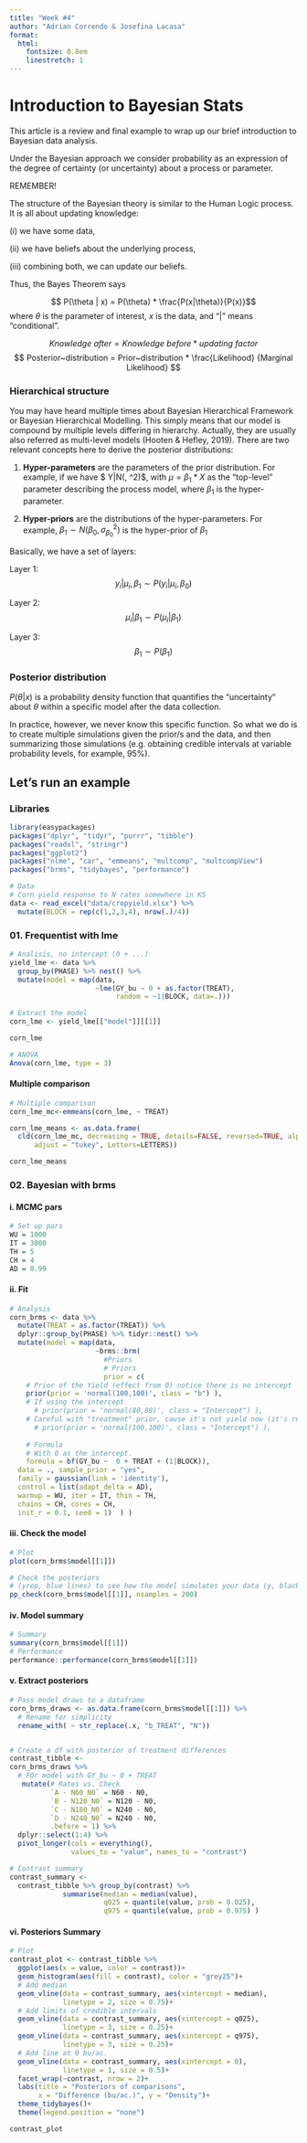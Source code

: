 ```yaml
---
title: "Week #4"
author: "Adrian Correndo & Josefina Lacasa"
format:
  html:
    fontsize: 0.8em
    linestretch: 1
---
```


# Introduction to Bayesian Stats

This article is a review and final example to wrap up our brief introduction to Bayesian data analysis.

::: callout-important
Under the Bayesian approach we consider probability as an expression of the degree of certainty (or uncertainty) about a process or parameter.
:::

::: callout-note
REMEMBER!

The structure of the Bayesian theory is similar to the Human Logic process. It is all about updating knowledge:

\(i\) we have some data,

\(ii\) we have beliefs about the underlying process,

\(iii\) combining both, we can update our beliefs.
:::

Thus, the Bayes Theorem says

$$ P(\theta | x)  = P(\theta) * \frac{P(x|\theta)}{P(x)}$$ where $\theta$ is the parameter of interest, $x$ is the data, and "\|" means "conditional".

$$ Knowledge~after  = Knowledge~before * updating~factor$$ $$ Posterior~distribution  = Prior~distribution * \frac{Likelihood} {Marginal Likelihood} $$

### Hierarchical structure

You may have heard multiple times about Bayesian Hierarchical Framework or Bayesian Hierarchical Modelling. This simply means that our model is compound by multiple levels differing in hierarchy. Actually, they are usually also referred as multi-level models (Hooten & Hefley, 2019). There are two relevant concepts here to derive the posterior distributions:

1.  **Hyper-parameters** are the parameters of the prior distribution. For example, if we have $ Y|\mu \sim N(\mu, \sigma^2)$, with $\mu = \beta_1 *X$ as the "top-level" parameter describing the process model, where $\beta_1$ is the hyper-parameter.

2.  **Hyper-priors** are the distributions of the hyper-parameters. For example, $\beta_1 \sim N(\beta_0, \sigma^2_{\beta_0})$ is the hyper-prior of $\beta_1$

Basically, we have a set of layers:

Layer 1: $$ y_i|\mu_i, \beta_1 \sim P(y_i|\mu_i, \beta_0)$$

Layer 2: $$ \mu_i| \beta_1 \sim P(\mu_i|\beta_1)$$

Layer 3: $$ \beta_1 \sim P(\beta_1)$$ 

### Posterior distribution

$P(\theta|x)$ is a probability density function that quantifies the "uncertainty" about $\theta$ within a specific model after the data collection.

In practice, however, we never know this specific function. So what we do is to create multiple simulations given the prior/s and the data, and then summarizing those simulations (e.g. obtaining credible intervals at variable probability levels, for example, 95%).

## Let's run an example

### Libraries
```r
library(easypackages)
packages("dplyr", "tidyr", "purrr", "tibble")
packages("readxl", "stringr")
packages("ggplot2")
packages("nlme", "car", "emmeans", "multcomp", "multcompView")
packages("brms", "tidybayes", "performance")

# Data
# Corn yield response to N rates somewhere in KS
data <- read_excel("data/cropyield.xlsx") %>%
  mutate(BLOCK = rep(c(1,2,3,4), nrow(.)/4))

```

### 01. Frequentist with lme
```r
# Analisis, no intercept (0 + ...)
yield_lme <- data %>% 
  group_by(PHASE) %>% nest() %>% 
  mutate(model = map(data,
                     ~lme(GY_bu ~ 0 + as.factor(TREAT), 
                          random = ~1|BLOCK, data=.)))

# Extract the model
corn_lme <- yield_lme[["model"]][[1]]

corn_lme

# ANOVA
Anova(corn_lme, type = 3)

```

#### Multiple comparison
```r
# Multiple comparison
corn_lme_mc<-emmeans(corn_lme, ~ TREAT)

corn_lme_means <- as.data.frame(
  cld(corn_lme_mc, decreasing = TRUE, details=FALSE, reversed=TRUE, alpha=0.05,  
      adjust = "tukey", Letters=LETTERS))

corn_lme_means
```


### 02. Bayesian with brms
#### i. MCMC pars
```r
# Set up pars
WU = 1000
IT = 3000
TH = 5
CH = 4
AD = 0.99
```

#### ii. Fit
```r

# Analysis
corn_brms <- data %>%
  mutate(TREAT = as.factor(TREAT)) %>%
  dplyr::group_by(PHASE) %>% tidyr::nest() %>%
  mutate(model = map(data,
                     ~brms::brm(
                       #Priors
                       # Priors
                       prior = c(
    # Prior of the Yield (effect from 0) notice there is no intercept
    prior(prior = 'normal(100,100)', class = "b") ),
    # If using the intercept
      # prior(prior = 'normal(80,80)', class = "Intercept") ),
    # Careful with "treatment" prior, cause it's not yield now (it's response)
      # prior(prior = 'normal(100,100)', class = "Intercept") ),
    
    # Formula
    # With 0 as the intercept.
    formula = bf(GY_bu ~  0 + TREAT + (1|BLOCK)),
  data = ., sample_prior = "yes",
  family = gaussian(link = 'identity'),
  control = list(adapt_delta = AD),
  warmup = WU, iter = IT, thin = TH,
  chains = CH, cores = CH,
  init_r = 0.1, seed = 1)  ) )
```

#### iii. Check the model
```r
# Plot
plot(corn_brms$model[[1]]) 

# Check the posteriors 
# (yrep, blue lines) to see how the model simulates your data (y, black line)
pp_check(corn_brms$model[[1]], nsamples = 200)

```

#### iv. Model summary
```r
# Summary
summary(corn_brms$model[[1]])
# Performance
performance::performance(corn_brms$model[[1]])

```

#### v. Extract posteriors
```r

# Pass model draws to a dataframe
corn_brms_draws <- as.data.frame(corn_brms$model[[1]]) %>% 
  # Rename for simplicity
  rename_with( ~ str_replace(.x, "b_TREAT", "N"))


# Create a df with posterior of treatment differences
contrast_tibble <-
corn_brms_draws %>%
  # FOr model with GY_bu ~ 0 + TREAT
   mutate(# Rates vs. Check
          `A - N60_N0` = N60 - N0,
          `B - N120_N0` = N120 - N0,
          `C - N180_N0` = N240 - N0,
          `D - N240_N0` = N240 - N0,
          .before = 1) %>% 
  dplyr::select(1:4) %>%
  pivot_longer(cols = everything(),
               values_to = "value", names_to = "contrast")

# Contrast summary
contrast_summary <- 
  contrast_tibble %>% group_by(contrast) %>% 
             summarise(median = median(value),
                       q025 = quantile(value, prob = 0.025),
                       q975 = quantile(value, prob = 0.975) )

```

#### vi. Posteriors Summary

```r

# Plot
contrast_plot <- contrast_tibble %>%
  ggplot(aes(x = value, color = contrast))+
  geom_histogram(aes(fill = contrast), color = "grey25")+
  # Add median
  geom_vline(data = contrast_summary, aes(xintercept = median),
             linetype = 2, size = 0.75)+
  # Add limits of credible intervals
  geom_vline(data = contrast_summary, aes(xintercept = q025),
             linetype = 3, size = 0.25)+
  geom_vline(data = contrast_summary, aes(xintercept = q975), 
             linetype = 3, size = 0.25)+
  # Add line at 0 bu/ac.
  geom_vline(data = contrast_summary, aes(xintercept = 0), 
             linetype = 1, size = 0.5)+
  facet_wrap(~contrast, nrow = 2)+
  labs(title = "Posteriors of comparisons",
       x = "Difference (bu/ac.)", y = "Density")+
  theme_tidybayes()+
  theme(legend.position = "none")

contrast_plot

```
